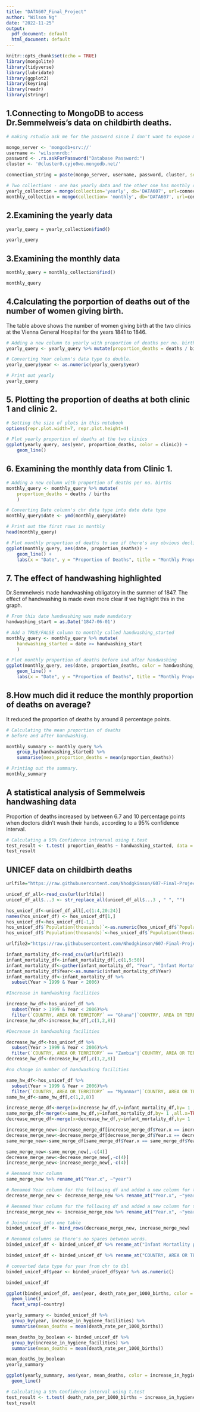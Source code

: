 ```yaml
---
title: "DATA607_Final_Project"
author: "Wilson Ng"
date: "2022-11-25"
output:
  pdf_document: default
  html_document: default
---
```


```r
knitr::opts_chunk$set(echo = TRUE)
library(mongolite)
library(tidyverse)
library(lubridate)
library(ggplot2)
library(keyring)
library(readr)
library(stringr)
```

## 1.Connecting to MongoDB to access Dr.Semmelweis's data on childbirth deaths.

```r
# making rstudio ask me for the password since I don't want to expose my pw when I upload this file to GitHub.

mongo_server <- 'mongodb+srv://'
username <- 'wilsonnrdb:'
password <- .rs.askForPassword("Database Password:")
cluster <- '@cluster0.cyjo0wo.mongodb.net/'

connection_string = paste(mongo_server, username, password, cluster, sep = '')

# Two collections - one has yearly data and the other one has monthly data.
yearly_collection = mongo(collection='yearly', db='DATA607', url=connection_string)
monthly_collection = mongo(collection= 'monthly', db='DATA607', url=connection_string)
```

## 2.Examining the yearly data

```r
yearly_query = yearly_collection$find()

yearly_query
```
## 3.Examining the monthly data

```r
monthly_query = monthly_collection$find()

monthly_query
```
## 4.Calculating the porportion of deaths out of the number of women giving birth.

The table above shows the number of women giving birth at the two clinics at the Vienna General Hospital for the years 1841 to 1846.  

```r
# Adding a new column to yearly with proportion of deaths per no. births
yearly_query <- yearly_query %>% mutate(proportion_deaths = deaths / births)

# Converting Year column's data type to double.
yearly_query$year <- as.numeric(yearly_query$year)

# Print out yearly
yearly_query
```
## 5. Plotting the proportion of deaths at both clinic 1 and clinic 2.

```r
# Setting the size of plots in this notebook
options(repr.plot.width=7, repr.plot.height=4)

# Plot yearly proportion of deaths at the two clinics
ggplot(yearly_query, aes(year, proportion_deaths, color = clinic)) +
    geom_line()
```
## 6. Examining the monthly data from Clinic 1.

```r
# Adding a new column with proportion of deaths per no. births
monthly_query <- monthly_query %>% mutate(
    proportion_deaths = deaths / births
    )

# Converting Date column's chr data type into date data type
monthly_query$date <- ymd(monthly_query$date)

# Print out the first rows in monthly
head(monthly_query)
```
```r
# Plot monthly proportion of deaths to see if there's any obvious decline in deaths.
ggplot(monthly_query, aes(date, proportion_deaths)) +
    geom_line() +
    labs(x = "Date", y = "Proportion of Deaths", title = "Monthly Proportion of Deaths")
```
## 7. The effect of handwashing highlighted

Dr.Semmelweis made handwashing obligatory in the summer of 1847.
The effect of handwashing is made even more clear if we highlight this in the graph.

```r
# From this date handwashing was made mandatory
handwashing_start = as.Date('1847-06-01')

# Add a TRUE/FALSE column to monthly called handwashing_started
monthly_query <- monthly_query %>% mutate(
    handwashing_started = date >= handwashing_start
    )

# Plot monthly proportion of deaths before and after handwashing
ggplot(monthly_query, aes(date, proportion_deaths, color = handwashing_started)) +
    geom_line() +
    labs(x = "Date", y = "Proportion of Deaths", title = "Monthly Proportion of Deaths")
```
## 8.How much did it reduce the monthly proportion of deaths on average?

It reduced the proportion of deaths by around 8 percentage points.

```r
# Calculating the mean proportion of deaths 
# before and after handwashing.

monthly_summary <- monthly_query %>% 
    group_by(handwashing_started) %>%
    summarise(mean_proportion_deaths = mean(proportion_deaths))

# Printing out the summary.
monthly_summary
```
## A statistical analysis of Semmelweis handwashing data

Proportion of deaths increased by between 6.7 and 10 percentage points when doctors didn't wash their hands, according to a 95% confidence interval.

```r
# Calculating a 95% Confidence intrerval using t.test 
test_result <- t.test( proportion_deaths ~ handwashing_started, data = monthly_query)
test_result
```

## UNICEF data on childbirth deaths

```r
urlfile="https://raw.githubusercontent.com/Nhodgkinson/607-Final-Project/main/JMP-WASH-in-health-care-facilities-2022-data-by-country(2).csv"

unicef_df_all<-read_csv(url(urlfile))
unicef_df_all$...3 <- str_replace_all(unicef_df_all$...3 , " ", "")

hos_unicef_df<-unicef_df_all[,c(1:4,20:24)]
names(hos_unicef_df) <- hos_unicef_df[1,]
hos_unicef_df<-hos_unicef_df[-1,]
hos_unicef_df$`Population(thousands)`<-as.numeric(hos_unicef_df$`Population(thousands)`)
hos_unicef_df$`Population(thousands)`<-hos_unicef_df$`Population(thousands)`*(1000)
```

```r
urlfile2="https://raw.githubusercontent.com/Nhodgkinson/607-Final-Project/main/API_SP.DYN.IMRT.IN_DS2_en_csv_v2_4701014.csv"

infant_mortality_df<-read_csv(url(urlfile2))
infant_mortality_df<-infant_mortality_df[,c(1,5:50)]
infant_mortality_df<-gather(infant_mortality_df, "Year", "Infant Mortatlity per 1,000 Births", 2:47)
infant_mortality_df$Year<-as.numeric(infant_mortality_df$Year)
infant_mortality_df<-infant_mortality_df %>%
  subset(Year > 1999 & Year < 2006)
```

```r
#Increase in handwashing facilities

increase_hw_df<-hos_unicef_df %>%
  subset(Year > 1999 & Year < 2006)%>%
  filter(`COUNTRY, AREA OR TERRITORY` == "Ghana"|`COUNTRY, AREA OR TERRITORY` == "Rwanda")
increase_hw_df<-increase_hw_df[,c(1,2,8)]
```

```r
#Decrease in handwashing facilities

decrease_hw_df<-hos_unicef_df %>%
  subset(Year > 1999 & Year < 2006)%>%
  filter(`COUNTRY, AREA OR TERRITORY` == "Zambia"|`COUNTRY, AREA OR TERRITORY` == "Kenya")
decrease_hw_df<-decrease_hw_df[,c(1,2,8)]
```

```r
#no change in number of handwashing facilities

same_hw_df<-hos_unicef_df %>%
  subset(Year > 1999 & Year < 2006)%>%
  filter(`COUNTRY, AREA OR TERRITORY` == "Myanmar"|`COUNTRY, AREA OR TERRITORY` == "Mauritania")
same_hw_df<-same_hw_df[,c(1,2,8)]
```

```r
increase_merge_df<-merge(x=increase_hw_df,y=infant_mortality_df,by= 1 ,all.x=TRUE)
same_merge_df<-merge(x=same_hw_df,y=infant_mortality_df,by= 1 ,all.x=TRUE)
decrease_merge_df<-merge(x=decrease_hw_df,y=infant_mortality_df,by= 1 ,all.x=TRUE)
```

```r
increase_merge_new<-increase_merge_df[increase_merge_df$Year.x == increase_merge_df$Year.y,]
decrease_merge_new<-decrease_merge_df[decrease_merge_df$Year.x == decrease_merge_df$Year.y,]
same_merge_new<-same_merge_df[same_merge_df$Year.x == same_merge_df$Year.y,]
```

```r
same_merge_new<-same_merge_new[,-c(4)]
decrease_merge_new<-decrease_merge_new[,-c(4)]
increase_merge_new<-increase_merge_new[,-c(4)]

# Renamed Year column
same_merge_new %>% rename_at("Year.x", ~"year")

# Renamed Year column for the following df and added a new column for true or false
decrease_merge_new <- decrease_merge_new %>% rename_at("Year.x", ~"year") %>% mutate(increase_in_hygiene_facilities = FALSE)

# Renamed Year column for the following df and added a new column for true or false
increase_merge_new <- increase_merge_new %>% rename_at("Year.x", ~"year") %>% mutate(increase_in_hygiene_facilities = TRUE)

# Joined rows into one table
binded_unicef_df <- bind_rows(decrease_merge_new, increase_merge_new)

# Renamed columns so there's no spaces between words.
binded_unicef_df <- binded_unicef_df %>% rename_at("Infant Mortatlity per 1,000 Births", ~"death_rate_per_1000_births")

binded_unicef_df <- binded_unicef_df %>% rename_at("COUNTRY, AREA OR TERRITORY", ~"country")

# converted data type for year from chr to dbl
binded_unicef_df$year <- binded_unicef_df$year %>% as.numeric()

binded_unicef_df
```



```r
ggplot(binded_unicef_df, aes(year, death_rate_per_1000_births, color = increase_in_hygiene_facilities)) +
  geom_line() +
  facet_wrap(~country)
```

```r
yearly_summary <- binded_unicef_df %>%
  group_by(year, increase_in_hygiene_facilities) %>%
  summarise(mean_deaths = mean(death_rate_per_1000_births))

mean_deaths_by_boolean <- binded_unicef_df %>%
  group_by(increase_in_hygiene_facilities) %>%
  summarise(mean_deaths = mean(death_rate_per_1000_births))

mean_deaths_by_boolean
yearly_summary

ggplot(yearly_summary, aes(year, mean_deaths, color = increase_in_hygiene_facilities)) +
  geom_line()
```


```r

# Calculating a 95% Confidence interval using t.test 
test_result <- t.test( death_rate_per_1000_births ~ increase_in_hygiene_facilities, data = binded_unicef_df)
test_result

```







